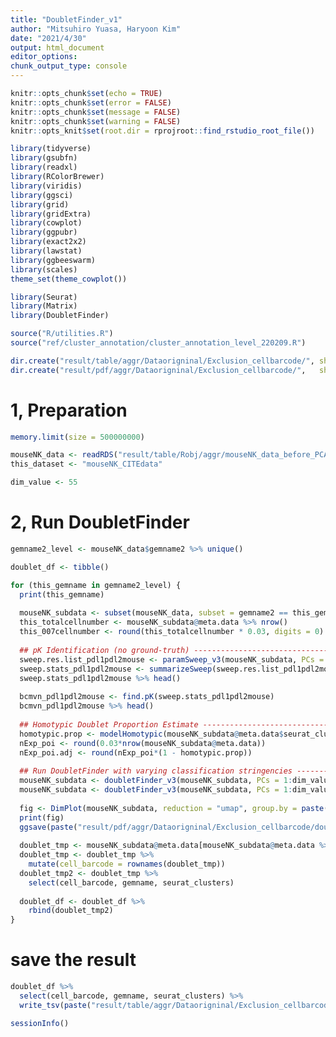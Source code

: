 ```yaml
---
title: "DoubletFinder_v1"
author: "Mitsuhiro Yuasa, Haryoon Kim"
date: "2021/4/30"
output: html_document
editor_options: 
chunk_output_type: console
---
```


```r
knitr::opts_chunk$set(echo = TRUE)
knitr::opts_chunk$set(error = FALSE)
knitr::opts_chunk$set(message = FALSE)
knitr::opts_chunk$set(warning = FALSE)
knitr::opts_knit$set(root.dir = rprojroot::find_rstudio_root_file())
```

```r
library(tidyverse)
library(gsubfn)
library(readxl)
library(RColorBrewer)
library(viridis)
library(ggsci)
library(grid)
library(gridExtra)
library(cowplot)
library(ggpubr)
library(exact2x2)
library(lawstat)
library(ggbeeswarm)
library(scales)
theme_set(theme_cowplot())
```

```r
library(Seurat)
library(Matrix)
library(DoubletFinder)
```

```r
source("R/utilities.R")
source("ref/cluster_annotation/cluster_annotation_level_220209.R")
```

```r
dir.create("result/table/aggr/Dataorigninal/Exclusion_cellbarcode/", showWarnings = FALSE, recursive = TRUE)
dir.create("result/pdf/aggr/Dataorigninal/Exclusion_cellbarcode/",   showWarnings = FALSE, recursive = TRUE)
```

# 1, Preparation
```r
memory.limit(size = 500000000)

mouseNK_data <- readRDS("result/table/Robj/aggr/mouseNK_data_before_PCA_v1_withoutAggrNorm.rds")
this_dataset <- "mouseNK_CITEdata"

dim_value <- 55
```

# 2, Run DoubletFinder
```r
gemname2_level <- mouseNK_data$gemname2 %>% unique()

doublet_df <- tibble()

for (this_gemname in gemname2_level) {
  print(this_gemname)
  
  mouseNK_subdata <- subset(mouseNK_data, subset = gemname2 == this_gemname)
  this_totalcellnumber <- mouseNK_subdata@meta.data %>% nrow()
  this_007cellnumber <- round(this_totalcellnumber * 0.03, digits = 0)
  
  ## pK Identification (no ground-truth) ---------------------------------------------------------------------------------------
  sweep.res.list_pdl1pdl2mouse <- paramSweep_v3(mouseNK_subdata, PCs = 1:dim_value, sct = TRUE)
  sweep.stats_pdl1pdl2mouse <- summarizeSweep(sweep.res.list_pdl1pdl2mouse, GT = FALSE)
  sweep.stats_pdl1pdl2mouse %>% head()
  
  bcmvn_pdl1pdl2mouse <- find.pK(sweep.stats_pdl1pdl2mouse)
  bcmvn_pdl1pdl2mouse %>% head()
  
  ## Homotypic Doublet Proportion Estimate -------------------------------------------------------------------------------------
  homotypic.prop <- modelHomotypic(mouseNK_subdata@meta.data$seurat_clusters)
  nExp_poi <- round(0.03*nrow(mouseNK_subdata@meta.data))
  nExp_poi.adj <- round(nExp_poi*(1 - homotypic.prop))
  
  ## Run DoubletFinder with varying classification stringencies ----------------------------------------------------------------
  mouseNK_subdata <- doubletFinder_v3(mouseNK_subdata, PCs = 1:dim_value, pN = 0.25, pK = 0.09, nExp = nExp_poi, reuse.pANN = FALSE, sct = TRUE)
  mouseNK_subdata <- doubletFinder_v3(mouseNK_subdata, PCs = 1:dim_value, pN = 0.25, pK = 0.09, nExp = nExp_poi.adj, reuse.pANN = paste("pANN_0.25_0.09_", this_007cellnumber, sep = ""), sct = TRUE)
  
  fig <- DimPlot(mouseNK_subdata, reduction = "umap", group.by = paste("DF.classifications_0.25_0.09_", this_007cellnumber, sep = ""))
  print(fig)
  ggsave(paste("result/pdf/aggr/Dataorigninal/Exclusion_cellbarcode/doubletcells_onUMAP_test_0.25_0.09_", this_007cellnumber, "_", this_gemname, "_withoutAggrNorm.png", sep = ""), width = 5, height = 5)
  
  doublet_tmp <- mouseNK_subdata@meta.data[mouseNK_subdata@meta.data %>% pull(paste("DF.classifications_0.25_0.09_", this_007cellnumber, sep = "")) == "Doublet", ]
  doublet_tmp <- doublet_tmp %>% 
    mutate(cell_barcode = rownames(doublet_tmp))
  doublet_tmp2 <- doublet_tmp %>% 
    select(cell_barcode, gemname, seurat_clusters)
  
  doublet_df <- doublet_df %>% 
    rbind(doublet_tmp2)
}
```

# save the result
```r
doublet_df %>% 
  select(cell_barcode, gemname, seurat_clusters) %>% 
  write_tsv(paste("result/table/aggr/Dataorigninal/Exclusion_cellbarcode/Doubletcells_DoubletFinder_0.25_0.09_0070_cellbarcode_eachsample_dim", dim_value, "_withoutAggrNorm.txt", sep = ""))
```

```r
sessionInfo()
```
